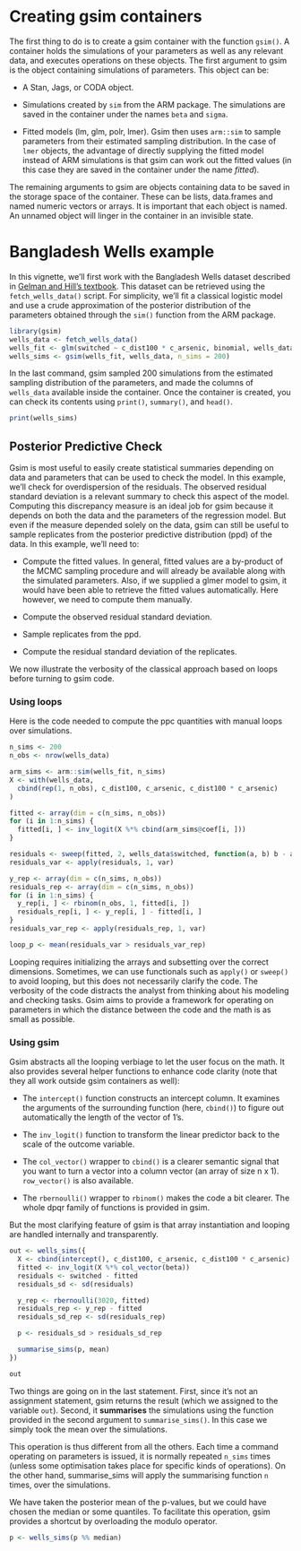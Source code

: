 
# Creating gsim containers

The first thing to do is to create a gsim container with the function
`gsim()`. A container holds the simulations of your parameters as well
as any relevant data, and executes operations on these objects. The
first argument to gsim is the object containing simulations of
parameters. This object can be:

* A Stan, Jags, or CODA object.

* Simulations created by `sim` from the ARM package. The simulations
  are saved in the container under the names `beta` and `sigma`.

* Fitted models (lm, glm, polr, lmer). Gsim then uses `arm::sim` to
sample parameters from their estimated sampling distribution. In the
case of `lmer` objects, the advantage of directly supplying the fitted
model instead of ARM simulations is that gsim can work out the fitted
values (in this case they are saved in the container under the name
*fitted*).

The remaining arguments to gsim are objects containing data to be
saved in the storage space of the container. These can be lists,
data.frames and named numeric vectors or arrays. It is important that
each object is named. An unnamed object will linger in the container
in an invisible state.


# Bangladesh Wells example

In this vignette, we'll first work with the Bangladesh Wells dataset
described in
[Gelman and Hill's textbook](http://www.amazon.com/Analysis-Regression-Multilevel-Hierarchical-Models/dp/052168689X).
This dataset can be retrieved using the `fetch_wells_data()` script.
For simplicity, we'll fit a classical logistic model and use a crude
approximation of the posterior distribution of the parameters obtained
through the `sim()` function from the ARM package.

```r
library(gsim)
wells_data <- fetch_wells_data()
wells_fit <- glm(switched ~ c_dist100 * c_arsenic, binomial, wells_data)
wells_sims <- gsim(wells_fit, wells_data, n_sims = 200)
```

In the last command, gsim sampled 200 simulations from the estimated
sampling distribution of the parameters, and made the columns of
`wells_data` available inside the container. Once the container is
created, you can check its contents using `print()`, `summary()`, and
`head()`.

```r
print(wells_sims)
```


## Posterior Predictive Check

Gsim is most useful to easily create statistical summaries depending
on data and parameters that can be used to check the model. In this
example, we'll check for overdispersion of the residuals. The observed
residual standard deviation is a relevant summary to check this aspect
of the model. Computing this discrepancy measure is an ideal job for
gsim because it depends on both the data and the parameters of the
regression model. But even if the measure depended solely on the data,
gsim can still be useful to sample replicates from the posterior
predictive distribution (ppd) of the data. In this example, we'll need
to:

* Compute the fitted values. In general, fitted values are a
  by-product of the MCMC sampling procedure and will already be
  available along with the simulated parameters. Also, if we supplied
  a glmer model to gsim, it would have been able to retrieve the
  fitted values automatically. Here however, we need to compute them
  manually.

* Compute the observed residual standard deviation.

* Sample replicates from the ppd.

* Compute the residual standard deviation of the replicates.

We now illustrate the verbosity of the classical approach based on
loops before turning to gsim code.


### Using loops

Here is the code needed to compute the ppc quantities with manual
loops over simulations.

```r
n_sims <- 200
n_obs <- nrow(wells_data)

arm_sims <- arm::sim(wells_fit, n_sims)
X <- with(wells_data,
  cbind(rep(1, n_obs), c_dist100, c_arsenic, c_dist100 * c_arsenic)
)

fitted <- array(dim = c(n_sims, n_obs))
for (i in 1:n_sims) {
  fitted[i, ] <- inv_logit(X %*% cbind(arm_sims@coef[i, ]))
}

residuals <- sweep(fitted, 2, wells_data$switched, function(a, b) b - a)
residuals_var <- apply(residuals, 1, var)

y_rep <- array(dim = c(n_sims, n_obs))
residuals_rep <- array(dim = c(n_sims, n_obs))
for (i in 1:n_sims) {
  y_rep[i, ] <- rbinom(n_obs, 1, fitted[i, ])
  residuals_rep[i, ] <- y_rep[i, ] - fitted[i, ]
}
residuals_var_rep <- apply(residuals_rep, 1, var)

loop_p <- mean(residuals_var > residuals_var_rep)
```

Looping requires initializing the arrays and subsetting over the
correct dimensions. Sometimes, we can use functionals such as
`apply()` or `sweep()` to avoid looping, but this does not necessarily
clarify the code. The verbosity of the code distracts the analyst from
thinking about his modeling and checking tasks. Gsim aims to provide a
framework for operating on parameters in which the distance between
the code and the math is as small as possible.


### Using gsim

Gsim abstracts all the looping verbiage to let the user focus on the
math. It also provides several helper functions to enhance code
clarity (note that they all work outside gsim containers as well):

* The `intercept()` function constructs an intercept column. It
  examines the arguments of the surrounding function (here, `cbind()`)
  to figure out automatically the length of the vector of 1's.

* The `inv_logit()` function to transform the linear predictor back to
  the scale of the outcome variable.

* The `col_vector()` wrapper to `cbind()` is a clearer semantic signal
  that you want to turn a vector into a column vector (an array of
  size n x 1). `row_vector()` is also available.

* The `rbernoulli()` wrapper to `rbinom()` makes the code a bit
  clearer. The whole dpqr family of functions is provided in gsim.

But the most clarifying feature of gsim is that array instantiation
and looping are handled internally and transparently.

```r
out <- wells_sims({
  X <- cbind(intercept(), c_dist100, c_arsenic, c_dist100 * c_arsenic)
  fitted <- inv_logit(X %*% col_vector(beta))
  residuals <- switched - fitted
  residuals_sd <- sd(residuals)

  y_rep <- rbernoulli(3020, fitted)
  residuals_rep <- y_rep - fitted
  residuals_sd_rep <- sd(residuals_rep)

  p <- residuals_sd > residuals_sd_rep

  summarise_sims(p, mean)
})

out
```

Two things are going on in the last statement. First, since it's not
an assignment statement, gsim returns the result (which we assigned to
the variable `out`). Second, it **summarises** the simulations using the
function provided in the second argument to `summarise_sims()`. In
this case we simply took the mean over the simulations.

This operation is thus different from all the others. Each time a
command operating on parameters is issued, it is normally repeated
`n_sims` times (unless some optimisation takes place for specific
kinds of operations). On the other hand, summarise_sims will apply
the summarising function `n` times, over the simulations.

We have taken the posterior mean of the p-values, but we could have
chosen the median or some quantiles. To facilitate this operation,
gsim provides a shortcut by overloading the modulo operator.


```r
p <- wells_sims(p %% median)
```


<!-- # Working with gsim -->

<!-- ## Retrieving results -->

<!-- Each time an intermediate result is created, it is stored in the -->
<!-- storage space of the container and can be reused or retrieved -->
<!-- later. To retrieve a variable or a statement, just make sure that it -->
<!-- is the last statement. Last statements will be returned -->
<!-- invisibly. This means that you can't see the result in the console if -->
<!-- you just call gsim, but you still can assign it to a variable in your -->
<!-- workspace. -->

<!-- If you want to retrieve several variables from your gsim container, -->
<!-- you can use listed outputs. Also, gsim tries to produce outputs that -->
<!-- are easy to work with in a data.frame format. We now review these two -->
<!-- aspects. -->


<!-- ### Listed outputs -->

<!-- You can pull out several variables at once by embedding them in a -->
<!-- list. Inside a gsim container, `list()` uses non-standard evaluation -->
<!-- to work out the names of the objects if you didn't specify them -->
<!-- manually. -->

<!-- ```{r fig.align="center"} -->
<!-- out <- wells_sims(list(p, y_rep)) -->
<!-- names(out) -->
<!-- ``` -->

<!-- ### Tidy outputs -->

<!-- By default, gsim will transform any output with more than one -->
<!-- dimension (i.e., everything except atomics and vectors) into -->
<!-- data.frames. This makes it easy to interoperate with processing -->
<!-- packages designed to work with this kind of data structures: `dplyr`, -->
<!-- `tidyr`, `ggplot2`, `ggvis`, etc. -->

<!-- ```{r} -->
<!-- beta <- wells_sims(beta) -->
<!-- class(beta) -->
<!-- head(beta) -->
<!-- ``` -->
 
<!-- Gsim uses non-standard evaluation to figure out good column -->
<!-- names. When it cannot find an appropriate name, it uses the default -->
<!-- *theta*. It is therefore important to choose appropriate object names -->
<!-- and to avoid returning an operation without having first saved it a -->
<!-- well named object. Here is an example of gsim resorting to a default -->
<!-- name: -->

<!-- ```{r} -->
<!-- out <- wells_sims(beta + beta) -->
<!-- names(out) -->
<!-- ``` -->

<!-- The 'long' data.frame format is well suited for ggplot2. You can pivot -->
<!-- on the variable *beta* to plot the posterior density of each -->
<!-- coefficient in a facet grid. -->

<!-- ```{r echo=FALSE} -->
<!-- library("ggplot2") -->
<!-- theme_set(theme_bw()) -->
<!-- ``` -->
<!-- ```{r message=FALSE, warning=FALSE, fig.align="center"} -->
<!-- library("ggplot2") -->
<!-- ggplot(beta, aes(value)) + -->
<!--   geom_histogram() + -->
<!--   facet_wrap(~ beta, scales = "free") -->
<!-- ``` -->

<!-- This behavior can be controlled in several ways: -->

<!-- * The transformation can be inhibited by wrapping the return statement -->
<!--   with `I()`: `wells_sims(I(beta))` returns a matrix. The simulations -->
<!--   always occupy the first dimension of the arrays returned by gsim. -->

<!-- * If you want gsim to always return arrays, you can set the -->
<!--   `tidy_ouput` argument to FALSE when you create a container: -->
<!--   `wells_sims <- gsim(wells_fit, tidy_output = FALSE)`. Then, you can -->
<!--   selectively transform outputs to data.frames by wrapping the return -->
<!--   statement with `T()`. -->

<!-- Note that `list()` trims the names from their modifiers. -->

<!-- ```{r} -->
<!-- out <- wells_sims(list(I(beta), I(sigma))) -->
<!-- names(out) -->
<!-- ``` -->


<!-- ## Reusable statements -->

<!-- You can quote a statement or a group of statements and save the quote -->
<!-- for later use. To save a single statement, just quote it: -->

<!-- ```{r} -->
<!-- X_op <- quote(X <- cbind(intercept(), c_dist100, c_arsenic, c_dist100 * c_arsenic)) -->
<!-- ``` -->

<!-- To save several statements, wrap them in curly braces before quoting -->
<!-- them: -->

<!-- ```{r} -->
<!-- sd_check_ops <- quote({ -->
<!--   fitted <- inv_logit(X %*% col_vector(beta)) -->
<!--   residuals <- switched - fitted -->
<!--   residuals_sd <- sd(residuals) -->

<!--   y_rep <- rbernoulli(3020, fitted) -->
<!--   residuals_rep <- y_rep - fitted -->
<!--   residuals_sd_rep <- sd(residuals_rep) -->
<!-- }) -->
<!-- ``` -->

<!-- You then supply the quotes to a gsim container: -->
<!-- ```{r} -->
<!-- wells_sims(X_op, sd_check_ops) -->
<!-- ``` -->

<!-- This can be useful to perform similar checks on different models. For -->
<!-- example, you could create a second container with a different model -->
<!-- including additional predictors. To perform the same check as before, -->
<!-- only the design matrix *X* needs to be adapted. -->

<!-- A quoted statement can't have a name that is already taken in the -->
<!-- container. When a gsim container gets a name as an argument, it first -->
<!-- checks inside its storage space. And only if it doesn't find an object -->
<!-- with this name will it check for a quoted statement in the calling -->
<!-- environment. -->


<!-- # Reactive functions -->

<!-- ## Basics -->

<!-- A nice feature is the ability to easily plot posterior summaries by -->
<!-- creating reactive outputs. To give gsim the signal to create a -->
<!-- reactive output, we specify inputs with `x()`, `y()` and `z()`. These -->
<!-- inputs will become arguments in the reactive function. -->

<!-- ```{r} -->
<!-- wells_sims2 <- gsim(wells_fit, wells_data) -->

<!-- fitted_fun <- wells_sims2({ -->
<!--   x <- x() -->
<!--   X <- cbind(1, x, 2, x * 2) -->
<!--   inv_logit(X %*% beta) -->
<!-- }) -->
<!-- class(fitted_fun) -->
<!-- args(fitted_fun) -->
<!-- ``` -->

<!-- Here we created a function which takes one argument, *x*. We could -->
<!-- have added other arguments, for example by replacing the second -->
<!-- predictor in the design matrix with `y()`. Each time you call this -->
<!-- function with a new *x*, it recomputes the call stack using the new -->
<!-- input value. Below, we compute the fitted values for a sequence of -->
<!-- length 5 ranging from 0 to 2: -->

<!-- ```{r} -->
<!-- sequence <- seq(0, 2, length.out = 5) -->
<!-- fitted_fun(sequence) -->
<!-- ``` -->

<!-- If we call the function a second time, the fitted sequence will be -->
<!-- different. Indeed, the reactive function randomly chooses one -->
<!-- simulation each time it is called. -->

<!-- ```{r} -->
<!-- fitted_fun(sequence) -->
<!-- ``` -->

<!-- You can choose a specific simulation with the argument `out`. For -->
<!-- example, `fitted_fun(sequence, out = 1)` will always return the same -->
<!-- values, the ones corresponding to the first simulation of parameters. -->


<!-- ## Plotting fitted models -->

<!-- You can also compute the fitted values over all simulations instead of -->
<!-- just one, and summarise them with a function of your choosing. But -->
<!-- keep in mind that this is an expensive operation if you have a lot of -->
<!-- simulations and a long input sequence: the reactive function will have -->
<!-- to repeat the computation `n_sims * length(sequence)` times. As an -->
<!-- example, we'll compute the posterior mean of the fitted values. To -->
<!-- this end we provide the summarising function in the `out` argument: -->

<!-- ```{r} -->
<!-- fitted_fun(sequence, out = mean) -->
<!-- ``` -->

<!-- This function can be put to good use to plot the fitted line -->
<!-- repeatedly over different simulations to represent posterior -->
<!-- uncertainty. In the snippet below, we use `replicate()` to call our -->
<!-- reactive function repeatedly. We also draw the posterior mean in red. -->

<!-- ```{r fig.align="center"} -->
<!-- ggplot(wells_data, aes(x = c_dist100)) + -->
<!--   geom_point(aes(y = switched), alpha = 0.2) + -->
<!--   replicate(50, stat_function(fun = fitted_fun, alpha = 0.5)) + -->
<!--   stat_function(fun = fitted_fun, args = list(out = mean), -->
<!--     color = "red", size = 1.2) -->
<!-- ``` -->

<!-- If you are a base graphics user, you can call -->
<!-- `replicate(curve(fitted_fun, add = TRUE))` to produce the same -->
<!-- spaghetti effect. -->


<!-- # Limitations -->

<!-- * If you copy a gsim container, its contents will not be -->
<!--   duplicated. For example, after issuing `wells_sims_copy <- -->
<!--   wells_sims`, the two objects will share the same content. Assigning -->
<!--   or modifying a variable in *wells\_sims\_copy* will also take effect -->
<!--   inside *wells\_sims*. To effectively copy a container, use -->
<!--   `clone()`, as in `wells\_sims\_copy <- clone(wells\_sims)`. -->

<!-- * Currently, flow control statements will not work inside gsim (if, -->
<!--   for, ...). -->

<!-- * Subsetting parameters with square brackets may work, but has not -->
<!--   been tested yet. -->
